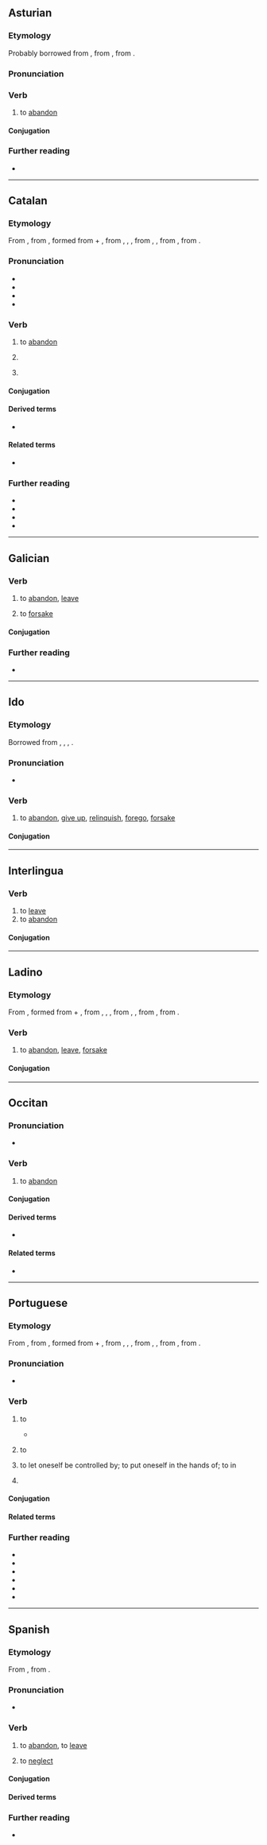 ==Asturian==

===Etymology===
Probably borrowed from {{bor|ast|es|abandonar}}, from {{der|ast|fr|abandonner}}, from {{der|ast|gem-pro|*bannaną}}.

===Pronunciation===
{{ast-IPA}}

===Verb===
{{ast-verb-ar|abandon}}

# to [[abandon]]

====Conjugation====
{{ast-conj-ar|abandon}}

===Further reading===
* {{R:DGLA}}

----

==Catalan==

===Etymology===
From {{bor|ca|fr|abandonner}}, from {{der|ca|fro|abandoner}}, formed from {{m|fro|à|a|t=at, to}} + {{m|fro|bandon|t=jurisdiction, control}}, from {{der|ca|LL.|bannum|t=proclamation}}, {{m|la|bannus}}, {{m|la|bandum}}, from {{der|ca|frk|*ban}}, {{m|gmw-pro|*bann}}, from {{der|ca|gem-pro|*bannaną|t=to proclaim, command}}, from {{der|ca|ine-pro|*bʰeh₂-|t=to speak}}.

===Pronunciation===
* {{ca-IPA}}
* {{audio|ca|LL-Q7026 (cat)-Unjoanqualsevol-abandonar.wav|Audio}}
* {{homophones|ca|abandonà}}
* {{rhymes|ca|a(ɾ)|s=4}}

===Verb===
{{ca-verb}}

# {{lb|ca|transitive}} to [[abandon]]
# {{lb|ca|intransitive}} {{rfdef|ca}}
# {{lb|ca|pronominal}} {{rfdef|ca}}

====Conjugation====
{{ca-conj-ar|abandon}}

====Derived terms====
* {{l|ca|abandonament}}

====Related terms====
* {{l|ca|abandó}}

===Further reading===
* {{R:IEC2}}
* {{R:GDLC}}
* {{R:DNV}}
* {{R:DCVB}}

----

==Galician==

===Verb===
{{gl-verb|abandon|ar}}

# to [[abandon]], [[leave]]
#: {{syn|gl|deixar}}
# to [[forsake]]

====Conjugation====
{{gl-conj-ar|abandon}}

===Further reading===
* {{R:gl:DRAG}}

----

==Ido==

===Etymology===
Borrowed from {{bor|io|en|abandon}}, {{bor|io|fr|abandonner}}, {{bor|io|it|abbandonare}}, {{bor|io|es|abandonar}}.

===Pronunciation===
{{io-IPA}}
* {{hyph|io|a|ban|do|nar}}

===Verb===
{{io-verb|abandon}}

# {{lb|io|transitive}} to [[abandon]], {{gloss|wholly}} [[give up]], {{gloss|totally}} [[relinquish]], [[forego]], [[forsake]]
#: {{uxi|io|Ne '''abandonez''' tua frato!|Don't '''abandon''' your brother!}}

====Conjugation====
{{io-conj}}

----

==Interlingua==

===Verb===
{{ia-verb|ar}}

# to [[leave]] {{gloss|depart from}}
# to [[abandon]]

====Conjugation====
{{ia-conj|abandon|ar}}

----

==Ladino==

===Etymology===
{{root|lad|ine-pro|*bʰeh₂-|id=speak}}
From {{der|lad|fro|abandoner}}, formed from {{m|fro|à|a|t=at, to}} + {{m|fro|bandon|t=jurisdiction, control}}, from {{der|lad|LL.|bannum|t=proclamation}}, {{m|la|bannus}}, {{m|la|bandum}}, from {{der|lad|frk|*ban}}, {{m|gmw-pro|*bann}}, from {{der|lad|gem-pro|*bannaną|t=to proclaim, command}}, from {{der|lad|ine-pro|*bʰeh₂-|t=to speak}}.

===Verb===
{{lad-verb|heb=אבאנדונאר}}

# to [[abandon]], [[leave]], [[forsake]]

====Conjugation====
{{lad-conj-ar|abandon}}

----

==Occitan==

===Pronunciation===
* {{audio|oc|LL-Q14185 (oci)-Davidgrosclaude-abandonar.wav}}

===Verb===
{{oc-verb|abandon|ar}}

# to [[abandon]]

====Conjugation====
{{oc-conj-ar|abandon}}

====Derived terms====
* {{l|oc|abandonament}}

====Related terms====
* {{l|oc|abandon}}

----

==Portuguese==

===Etymology===
{{root|pt|ine-pro|*bʰeh₂-|id=speak}}
From {{bor|pt|fr|abandonner}}, from {{der|pt|fro|abandoner}}, formed from {{m|fro|à|a|t=at, to}} + {{m|fro|bandon|t=jurisdiction, control}}, from {{der|pt|LL.|bannum|t=proclamation}}, {{m|la|bannus}}, {{m|la|bandum}}, from {{der|pt|frk|*ban}}, {{m|gmw-pro|*bann}}, from {{der|pt|gem-pro|*bannaną|t=to proclaim, command}}, from {{der|pt|ine-pro|*bʰeh₂-|t=to speak}}.

===Pronunciation===
{{pt-IPA}}
* {{hyphenation|pt|a|ban|do|nar}}

===Verb===
{{pt-verb|abandon|ar}}

# {{lb|pt|transitive}} to {{l|en|abandon}} {{gloss|to leave behind, especially something one was responsible for or associated with}}
#* {{RQ:mul:Rowling Harry Potter|pt-BR|5|page=75|text=Não o perdoou por '''abandonar''' o serviço em vez de seguir você.|t=She didn't forgive him for abandoning his service instead of following you.}}
#: {{uxi|pt|O exército teve que '''abandonar''' o forte.|The army had to '''abandon''' the fort.}}
#: {{uxi|pt|A mulher '''abandonou''' seu bebé.|The woman '''abandoned''' her baby.}}
#: {{syn|pt|deixar|largar}}
# {{lb|pt|transitive}} to {{l|en|give up}} {{gloss|to quit an activity or attempt}}
#: {{uxi|pt|'''Abandone''' a aviação, você nunca vai ser piloto.|'''Give up''' aviation, you will never be a pilot.}}
#: {{syn|pt|desistir|largar|[[largar mão]] [[de]]}}
# {{indtr|pt|em|.pronominal}} to let oneself be controlled by; to put oneself in the hands of; to {{l|en|indulge}} in
#: {{uxi|pt|Nós nos '''abandonamos''' na tristeza.|We '''let ourselves be seized''' by sadness.}}
#: {{uxi|pt|O réu se '''abandonou''' nas mãos do advogado.|The accused '''put''' himself in his lawyer’s hands.}}
# {{pt-verb-form-of|abandonar|t1=abandon}}

====Conjugation====
{{pt-conj|abandon|ar}}

====Related terms====
{{col2|pt
|abandono
|abandonado
}}

===Further reading===
* {{R:Aulete}}
* {{R:Dicionário informal}}
* {{R:pt:DAN}}
* {{R:pt:Infopédia}}
* {{R:Michaelis}}
* {{R:pt:Priberam}}

----

==Spanish==
{{root|es|ine-pro|*bʰeh₂-|id=speak}}

===Etymology===
From {{bor|es|fr|abandonner}}, from {{der|es|gem-pro|*bannaną}}.

===Pronunciation===
{{es-IPA}}
* {{audio|es|LL-Q1321 (spa)-AdrianAbdulBaha-abandonar.wav|Audio (Columbia)}}

===Verb===
{{es-verb}}

# {{lb|es|transitive}} to [[abandon]], to [[leave]]
#: {{uxi|es|La '''abandonó''' por otra mujer.|He abandoned her for another woman.}}
# {{lb|es|transitive}} to [[neglect]]
#: {{syn|es|descuidar}}

====Conjugation====
{{es-conj}}

====Derived terms====
{{der3
|es|abandonado
|abandonamiento
|abandonismo
|abandonista
|abandono
}}

===Further reading===
* {{R:DRAE}}